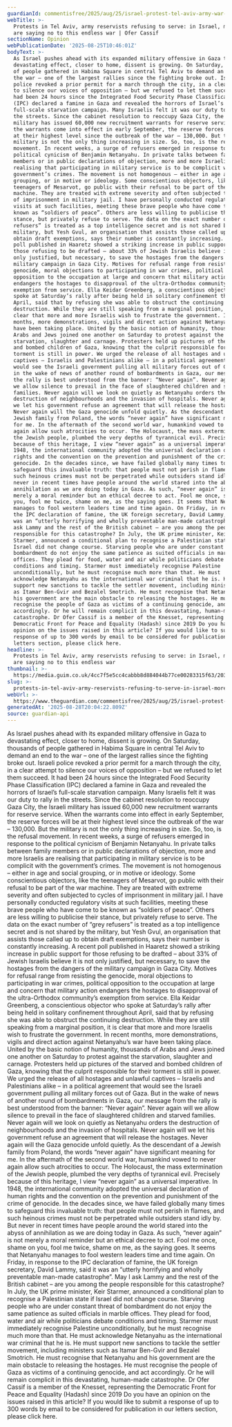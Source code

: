 ```yaml
---
guardianId: commentisfree/2025/aug/25/israel-protest-tel-aviv-army-war-gaza
webTitle: >-
  Protests in Tel Aviv, army reservists refusing to serve: in Israel, more of us
  are saying no to this endless war | Ofer Cassif
sectionName: Opinion
webPublicationDate: '2025-08-25T10:46:01Z'
bodyText: >-
  As Israel pushes ahead with its expanded military offensive in Gaza to
  devastating effect, closer to home, dissent is growing. On Saturday, thousands
  of people gathered in Habima Square in central Tel Aviv to demand an end to
  the war – one of the largest rallies since the fighting broke out. Israeli
  police revoked a prior permit for a march through the city, in a clear attempt
  to silence our voices of opposition – but we refused to let them succeed. It
  had been 24 hours since the Integrated Food Security Phase Classification
  (IPC) declared a famine in Gaza and revealed the horrors of Israel’s
  full-scale starvation campaign. Many Israelis felt it was our duty to rally in
  the streets. Since the cabinet resolution to reoccupy Gaza City, the Israeli
  military has issued 60,000 new recruitment warrants for reserve service. When
  the warrants come into effect in early September, the reserve forces will be
  at their highest level since the outbreak of the war – 130,000. But the
  military is not the only thing increasing in size. So, too, is the refusal
  movement. In recent weeks, a surge of refusers emerged in response to the
  political cynicism of Benjamin Netanyahu. In private talks between family
  members or in public declarations of objection, more and more Israelis are
  realising that participating in military service is to be complicit with the
  government’s crimes. The movement is not homogenous – either in age and social
  grouping, or in motive or ideology. Some conscientious objectors, like the
  teenagers of Mesarvot, go public with their refusal to be part of the war
  machine. They are treated with extreme severity and often subjected to cycles
  of imprisonment in military jail. I have personally conducted regulatory
  visits at such facilities, meeting these brave people who have come to be
  known as “soldiers of peace”. Others are less willing to publicise their
  stance, but privately refuse to serve. The data on the exact number of “grey
  refusers” is treated as a top intelligence secret and is not shared by the
  military, but Yesh Gvul, an organisation that assists those called up to
  obtain draft exemptions, says their number is constantly increasing. A recent
  poll published in Haaretz showed a striking increase in public support for
  those refusing to be drafted – about 33% of Jewish Israelis believe it is not
  only justified, but necessary, to save the hostages from the dangers of the
  military campaign in Gaza City. Motives for refusal range from resisting the
  genocide, moral objections to participating in war crimes, political
  opposition to the occupation at large and concern that military action
  endangers the hostages to disapproval of the ultra-Orthodox community’s
  exemption from service. Ella Keidar Greenberg, a conscientious objector who
  spoke at Saturday’s rally after being held in solitary confinement throughout
  April, said that by refusing she was able to obstruct the continuing
  destruction. While they are still speaking from a marginal position, it is
  clear that more and more Israelis wish to frustrate the government. In recent
  months, more demonstrations, vigils and direct action against Netanyahu’s war
  have been taking place. United by the basic notion of humanity, thousands of
  Arabs and Jews joined one another on Saturday to protest against the
  starvation, slaughter and carnage. Protesters held up pictures of the starved
  and bombed children of Gaza, knowing that the culprit responsible for their
  torment is still in power. We urged the release of all hostages and unlawful
  captives – Israelis and Palestinians alike – in a political agreement that
  would see the Israeli government pulling all military forces out of Gaza. But
  in the wake of news of another round of bombardments in Gaza, our message from
  the rally is best understood from the banner: “Never again”. Never again will
  we allow silence to prevail in the face of slaughtered children and starved
  families. Never again will we look on quietly as Netanyahu orders the
  destruction of neighbourhoods and the invasion of hospitals. Never again will
  we let his government refuse an agreement that will release the hostages.
  Never again will the Gaza genocide unfold quietly. As the descendant of a
  Jewish family from Poland, the words “never again” have significant meaning
  for me. In the aftermath of the second world war, humankind vowed to never
  again allow such atrocities to occur. The Holocaust, the mass extermination of
  the Jewish people, plumbed the very depths of tyrannical evil. Precisely
  because of this heritage, I view “never again” as a universal imperative. In
  1948, the international community adopted the universal declaration of human
  rights and the convention on the prevention and punishment of the crime of
  genocide. In the decades since, we have failed globally many times to
  safeguard this invaluable truth: that people must not perish in flames, and
  such heinous crimes must not be perpetrated while outsiders stand idly by. But
  never in recent times have people around the world stared into the abyss of
  annihilation as we are doing today in Gaza. As such, “never again” is not
  merely a moral reminder but an ethical decree to act. Fool me once, shame on
  you, fool me twice, shame on me, as the saying goes. It seems that Netanyahu
  manages to fool western leaders time and time again. On Friday, in response to
  the IPC declaration of famine, the UK foreign secretary, David Lammy, said it
  was an “utterly horrifying and wholly preventable man-made catastrophe”. May I
  ask Lammy and the rest of the British cabinet – are you among the people
  responsible for this catastrophe? In July, the UK prime minister, Keir
  Starmer, announced a conditional plan to recognise a Palestinian state if
  Israel did not change course. Starving people who are under constant threat of
  bombardment do not enjoy the same patience as suited officials in marble
  offices. They plead for food, water and air while politicians debate
  conditions and timing. Starmer must immediately recognise Palestine
  unconditionally, but he must recognise much more than that. He must
  acknowledge Netanyahu as the international war criminal that he is. He must
  support new sanctions to tackle the settler movement, including ministers such
  as Itamar Ben-Gvir and Bezalel Smotrich. He must recognise that Netanyahu and
  his government are the main obstacle to releasing the hostages. He must
  recognise the people of Gaza as victims of a continuing genocide, and act
  accordingly. Or he will remain complicit in this devastating, human-made
  catastrophe. Dr Ofer Cassif is a member of the Knesset, representing the
  Democratic Front for Peace and Equality (Hadash) since 2019 Do you have an
  opinion on the issues raised in this article? If you would like to submit a
  response of up to 300 words by email to be considered for publication in our
  letters section, please click here.
headline: >-
  Protests in Tel Aviv, army reservists refusing to serve: in Israel, more of us
  are saying no to this endless war
thumbnail: >-
  https://media.guim.co.uk/4cc7f5e5cc4cabbb8d884044b77ce00283315f63/203_0_4560_3648/500.jpg
slug: >-
  protests-in-tel-aviv-army-reservists-refusing-to-serve-in-israel-more-of-us-are-saying-no-to-this-endless-war-or-ofer-cassif
webUrl: >-
  https://www.theguardian.com/commentisfree/2025/aug/25/israel-protest-tel-aviv-army-war-gaza
generatedAt: '2025-08-28T20:04:22.809Z'
source: guardian-api
---
```

As Israel pushes ahead with its expanded military offensive in Gaza to devastating effect, closer to home, dissent is growing. On Saturday, thousands of people gathered in Habima Square in central Tel Aviv to demand an end to the war – one of the largest rallies since the fighting broke out. Israeli police revoked a prior permit for a march through the city, in a clear attempt to silence our voices of opposition – but we refused to let them succeed. It had been 24 hours since the Integrated Food Security Phase Classification (IPC) declared a famine in Gaza and revealed the horrors of Israel’s full-scale starvation campaign. Many Israelis felt it was our duty to rally in the streets. Since the cabinet resolution to reoccupy Gaza City, the Israeli military has issued 60,000 new recruitment warrants for reserve service. When the warrants come into effect in early September, the reserve forces will be at their highest level since the outbreak of the war – 130,000. But the military is not the only thing increasing in size. So, too, is the refusal movement. In recent weeks, a surge of refusers emerged in response to the political cynicism of Benjamin Netanyahu. In private talks between family members or in public declarations of objection, more and more Israelis are realising that participating in military service is to be complicit with the government’s crimes. The movement is not homogenous – either in age and social grouping, or in motive or ideology. Some conscientious objectors, like the teenagers of Mesarvot, go public with their refusal to be part of the war machine. They are treated with extreme severity and often subjected to cycles of imprisonment in military jail. I have personally conducted regulatory visits at such facilities, meeting these brave people who have come to be known as “soldiers of peace”. Others are less willing to publicise their stance, but privately refuse to serve. The data on the exact number of “grey refusers” is treated as a top intelligence secret and is not shared by the military, but Yesh Gvul, an organisation that assists those called up to obtain draft exemptions, says their number is constantly increasing. A recent poll published in Haaretz showed a striking increase in public support for those refusing to be drafted – about 33% of Jewish Israelis believe it is not only justified, but necessary, to save the hostages from the dangers of the military campaign in Gaza City. Motives for refusal range from resisting the genocide, moral objections to participating in war crimes, political opposition to the occupation at large and concern that military action endangers the hostages to disapproval of the ultra-Orthodox community’s exemption from service. Ella Keidar Greenberg, a conscientious objector who spoke at Saturday’s rally after being held in solitary confinement throughout April, said that by refusing she was able to obstruct the continuing destruction. While they are still speaking from a marginal position, it is clear that more and more Israelis wish to frustrate the government. In recent months, more demonstrations, vigils and direct action against Netanyahu’s war have been taking place. United by the basic notion of humanity, thousands of Arabs and Jews joined one another on Saturday to protest against the starvation, slaughter and carnage. Protesters held up pictures of the starved and bombed children of Gaza, knowing that the culprit responsible for their torment is still in power. We urged the release of all hostages and unlawful captives – Israelis and Palestinians alike – in a political agreement that would see the Israeli government pulling all military forces out of Gaza. But in the wake of news of another round of bombardments in Gaza, our message from the rally is best understood from the banner: “Never again”. Never again will we allow silence to prevail in the face of slaughtered children and starved families. Never again will we look on quietly as Netanyahu orders the destruction of neighbourhoods and the invasion of hospitals. Never again will we let his government refuse an agreement that will release the hostages. Never again will the Gaza genocide unfold quietly. As the descendant of a Jewish family from Poland, the words “never again” have significant meaning for me. In the aftermath of the second world war, humankind vowed to never again allow such atrocities to occur. The Holocaust, the mass extermination of the Jewish people, plumbed the very depths of tyrannical evil. Precisely because of this heritage, I view “never again” as a universal imperative. In 1948, the international community adopted the universal declaration of human rights and the convention on the prevention and punishment of the crime of genocide. In the decades since, we have failed globally many times to safeguard this invaluable truth: that people must not perish in flames, and such heinous crimes must not be perpetrated while outsiders stand idly by. But never in recent times have people around the world stared into the abyss of annihilation as we are doing today in Gaza. As such, “never again” is not merely a moral reminder but an ethical decree to act. Fool me once, shame on you, fool me twice, shame on me, as the saying goes. It seems that Netanyahu manages to fool western leaders time and time again. On Friday, in response to the IPC declaration of famine, the UK foreign secretary, David Lammy, said it was an “utterly horrifying and wholly preventable man-made catastrophe”. May I ask Lammy and the rest of the British cabinet – are you among the people responsible for this catastrophe? In July, the UK prime minister, Keir Starmer, announced a conditional plan to recognise a Palestinian state if Israel did not change course. Starving people who are under constant threat of bombardment do not enjoy the same patience as suited officials in marble offices. They plead for food, water and air while politicians debate conditions and timing. Starmer must immediately recognise Palestine unconditionally, but he must recognise much more than that. He must acknowledge Netanyahu as the international war criminal that he is. He must support new sanctions to tackle the settler movement, including ministers such as Itamar Ben-Gvir and Bezalel Smotrich. He must recognise that Netanyahu and his government are the main obstacle to releasing the hostages. He must recognise the people of Gaza as victims of a continuing genocide, and act accordingly. Or he will remain complicit in this devastating, human-made catastrophe. Dr Ofer Cassif is a member of the Knesset, representing the Democratic Front for Peace and Equality (Hadash) since 2019 Do you have an opinion on the issues raised in this article? If you would like to submit a response of up to 300 words by email to be considered for publication in our letters section, please click here.
